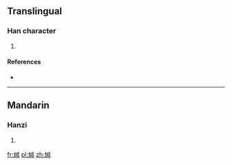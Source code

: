 ==Translingual==

===Han character===
{{Han char|rn=86|rad=火|as=09|sn=13|four=9385<sub>0</sub>|canj=火戈竹口 (FIHR)}}

# {{defn|Han|sort=火09}}

====References====
* {{Han ref|kx=0677.020|dkj=19198|hdz=32216.030|uh=7158|ud=29016|bh=DE78|bd=56952}}

----

==Mandarin==

===Hanzi===
{{cmn-hanzi|pin=[[chán]] ([[chan2]])|wg=ch'an<sup>2</sup>}}

# {{defn|lang=cmn|sort=火09}}

[[fr:煘]]
[[pl:煘]]
[[zh:煘]]